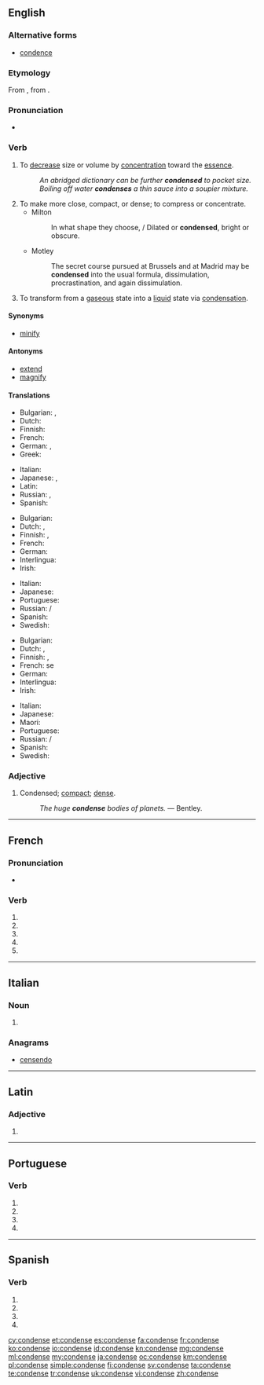 {{also|condensé}}
==English==

===Alternative forms===
* [[condence]]

===Etymology===
From {{etyl|frm|en}} {{term|condenser|lang=frm}}, from {{etyl|la|en}} {{term|condensare|lang=la}}.

===Pronunciation===
* {{audio|En-us-condense.ogg|Audio (US)}}

===Verb===
{{en-verb|condenses|condensing|condensed}}

# {{context|transitive|lang=en}} To [[decrease]] size or volume by [[concentration]] toward the [[essence]].
#: ''An abridged dictionary can be further '''condensed''' to pocket size.''
#: ''Boiling off water '''condenses''' a thin sauce into a soupier mixture.''
# To make more close, compact, or dense; to compress or concentrate.
#* Milton
#*: In what shape they choose, / Dilated or '''condensed''', bright or obscure.
#* Motley
#*: The secret course pursued at Brussels and at Madrid may be '''condensed''' into the usual formula, dissimulation, procrastination, and again dissimulation.
# {{context|intransitive|chemistry|lang=en}} To transform from a [[gas]]eous state into a [[liquid]] state via [[condensation]].

====Synonyms====
* {{sense|to decrease size or volume}} [[minify]]

====Antonyms====
* [[extend]]
* [[magnify]]

====Translations====
{{trans-top|to decrease size or volume}}
* Bulgarian: {{t+|bg|сгъстявам}}, {{t+|bg|концентрирам}}
* Dutch: {{t+|nl|verdichten}}
* Finnish: {{t+|fi|tiivistää}}
* French: {{t+|fr|condenser}}
* German: {{t+|de|kondensieren}}, {{t+|de|verkleinern}}
* Greek: {{t+|el|συμπυκνώνω|tr=sympyknóno|sc=Grek}}
{{trans-mid}}
* Italian: {{t|it|condensare}}
* Japanese: {{t|ja|縮小|alt=縮小する|tr=shukushō suru|sc=Jpan}}, {{t|ja|縮める|tr=chizimeru|sc=Jpan}}
* Latin: {{t|la|condensare}}
* Russian: {{t+|ru|сгущать|impf|tr=sguščátʹ|sc=Cyrl}}, {{t+|ru|сгустить|pf|tr=sgustítʹ|sc=Cyrl}}
* Spanish: {{t|es|condensar}}
{{trans-bottom}}

{{trans-top|to transform something into a liquid}}
* Bulgarian: {{t+|bg|втечнявам}}
* Dutch: {{t+|nl|condenseren}}, {{t+|nl|neerslaan}}
* Finnish: {{t+|fi|tiivistää}}, {{t|fi|kondensoida}}
* French: {{t+|fr|condenser}}
* German: {{t+|de|kondensieren}}
* Interlingua: {{t|ia|condensar}}
* Irish: {{t|ga|comhdhlúthaigh}}
{{trans-mid}}
* Italian: {{t|it|condensare}}
* Japanese: {{t|ja|液化|alt=液化する|tr=ekika suru|sc=Jpan}}
* Portuguese: {{t+|pt|condensar}}
* Russian: {{t|ru|конденсироваться|tr=kondɛnsírovatʹsja}} {{impf}} / {{pf.}}
* Spanish: {{t|es|condensar}}
* Swedish: {{t+|sv|kondensera}}
{{trans-bottom}}

{{trans-top|to be transformed into a liquid}}
* Bulgarian: {{t|bg|втечнявам се}}
* Dutch: {{t+|nl|condenseren}}, {{t+|nl|neerslaan}}
* Finnish: {{t+|fi|tiivistyä}}, {{t|fi|kondensoitua}}
* French: se {{t+|fr|condenser}}
* German: {{t+|de|kondensieren}}
* Interlingua: {{t|ia|condensar}}
* Irish: {{t|ga|comhdhlúthaigh}}
{{trans-mid}}
* Italian: {{t|it|condensarsi}}
* Japanese: {{t|ja|液化|alt=液化する|tr=ekika suru|sc=Jpan}}
* Maori: {{t|mi|whakatōtā}}
* Portuguese: {{t+|pt|condensar}}
* Russian: {{t|ru|конденсироваться|tr=kondɛnsírovatʹsja}} {{impf}} / {{pf.}}
* Spanish: {{t|es|condensar}}
* Swedish: {{t+|sv|kondensera}}
{{trans-bottom}}

===Adjective===
{{en-adj}}

# {{context|archaic|lang=en}} Condensed; [[compact]]; [[dense]].
#: ''The huge '''condense''' bodies of planets.'' &mdash; Bentley.

----

==French==

===Pronunciation===
* {{homophones|lang=fr|condensent|condenses}}

===Verb===
{{fr-verb-form}}

# {{conjugation of|condenser||1|s|pres|ind|lang=fr}}
# {{conjugation of|condenser||3|s|pres|ind|lang=fr}}
# {{conjugation of|condenser||1|s|pres|sub|lang=fr}}
# {{conjugation of|condenser||3|s|pres|sub|lang=fr}}
# {{conjugation of|condenser||2|s|imp|lang=fr}}

----

==Italian==

===Noun===
{{head|it|plural}} {{f}}

# {{plural of|condensa|lang=it|nocat=1}}

===Anagrams===
* [[censendo#Italian|censendo]]

----

==Latin==

===Adjective===
{{la-adj-form|condense}}

# {{inflection of|condensus||voc|m|s|lang=la}}

----

==Portuguese==

===Verb===
{{pt-verb-form}}

# {{conjugation of|condensar||1|s|present|subjunctive|lang=pt}}
# {{conjugation of|condensar||3|s|present|subjunctive|lang=pt}}
# {{conjugation of|condensar||1|s|imperative|lang=pt}}
# {{conjugation of|condensar||3|s|imperative|lang=pt}}

----

==Spanish==

===Verb===
{{es-verb-form|condensar}}

# {{es-verb form of|ending=ar|mood=imperative|pers=2|formal=yes|number=singular|condensar}}
# {{es-verb form of|ending=ar|mood=subjunctive|tense=present|pers=1|number=singular|condensar}}
# {{es-verb form of|ending=ar|mood=subjunctive|tense=present|pers=2|formal=yes|number=singular|condensar}}
# {{es-verb form of|ending=ar|mood=subjunctive|tense=present|pers=3|number=singular|condensar}}

[[cy:condense]]
[[et:condense]]
[[es:condense]]
[[fa:condense]]
[[fr:condense]]
[[ko:condense]]
[[io:condense]]
[[id:condense]]
[[kn:condense]]
[[mg:condense]]
[[ml:condense]]
[[my:condense]]
[[ja:condense]]
[[oc:condense]]
[[km:condense]]
[[pl:condense]]
[[simple:condense]]
[[fi:condense]]
[[sv:condense]]
[[ta:condense]]
[[te:condense]]
[[tr:condense]]
[[uk:condense]]
[[vi:condense]]
[[zh:condense]]